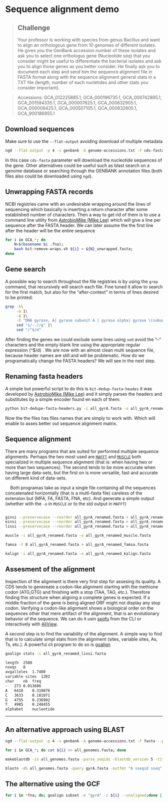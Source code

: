 # Sequence alignment demo

> ## Challenge {.unnumbered}
Your professor is working with species from genus  Bacillus and want to align an orthologous gene from 10 genomes of different isolates. He gives you the GenBank accession number of these isolates and ask you to select one orthologus gene (Nucleotide seq) that you consider might be useful to differentiate the bacterial isolates and ask you to align those genes as you better consider. He finally ask you to document each step and send him the sequence alignment file in FASTA format along with the sequence alignment general stats in a TXT file (length, number of each nucletides and other stats you consider important).

 > Accessions: GCA_012225885.1, GCA_000196735.1, GCA_000742895.1, GCA_001584335.1, GCA_000007825.1, GCA_000832905.1, GCA_000008425.1, GCA_000507105.1, GCA_000832605.1, GCA_900186955.1


## Download sequences {.unnumbered}

Make sure to use the `--flat-output`  avoiding download of multiple metadata

```bash
ngd --flat-output -p 4 -s genbank -A genome-accessions.txt -F cds-fasta bacteria
```

In this case `cds-fasta` parameter will download the nucleotide sequences of the gene. Other alternatives could be useful such as blast search on a genome database or searching through the GENBANK annotation files (both files also could be downloaded using `ngd`).

## Unwrapping FASTA records {.unnumbered}

NCBI registries came with an undesirable wrapping around the lines of sequencing which basically is inserting a return character after some established number of characters. Then a way to get rid of them is to use a command line utility from [AstrobioMike (Mike Lee)](https://github.com/AstrobioMike) which will give a line per sequence after the FASTA header. We can later assume the the first line after the header will be the entire sequence

```bash
for i in GCA_*; do 
    N=$(basename $i .fna); 
    bash bit-remove-wraps.sh ${i} > ${N}_unwrapped.fasta; 
done
```

## Gene search {.unnumbered}

A possible way to search throughout the file registries is by using the `grep` command, that recursively will search each file. Fine tuned it allow to search for the first  match, but also for the "after-context" in terms of lines desired to be printed:

```bash
grep -h\
     -m 1\
     -A 1\
     -E "DNA gyrase, A| gyrase subunit A | gyrase alpha| gyrase \(subunit A\)| gyrA"  *.fasta |\
     sed "s/--//g" |\
     sed "/^$/d"
```

After finding the genes we could exclude some lines using `sed` avoid the "--" characters and the empty blank line using the appropriate regular expression (^$/d) . We are now with an almost clean multi sequence file, because header names are still and will be problematic. How do we programatically change the FASTA headers? We will see in the next step.

## Renaming fasta headers {.unnumbered}

A simple but powerful script to do this is `bit-dedup-fasta-heades` it was developed by [AstrobioMike (Mike Lee)](https://github.com/AstrobioMike) and it simply parses the headers and substitutes by a simple encoder found en each of them:

```bash
python bit-dedupe-fasta-headers.py -i all_gyrA.fasta -o all_gyrA_renamed.fasta
```

Now the the files has files names that are simply to work with. Which will enable to asses better out sequence alignment matrix.

## Sequence alignment {.unnumbered}

There are many programs that are suited for performed multiple sequence alignments. Perhaps the two most used are [`MAFFT`](https://mafft.cbrc.jp/alignment/software/) and [`MUSCLE`](https://drive5.com/muscle5/) both specialized in multiple sequence alignment (that is: when having two or more than two sequences). The second tends to be more accurate when having large data-sets, but the first on is more versatile, fast and accurate on different kind of data-sets. 

    Both programas take as input a single file containing all the sequences concatenated horizontally (that is a multi-fasta file) careless of the extension but (MFA, FA, FASTA, FNA, etc). And generate a simple output (whether with the `-o` in `MUSCLE` or to the std output in `MAFFT`)
    
```bash

ginsi --preservecase --reorder all_gyrA_renamed.fasta > all_gyrA_renamed_ginsi.fasta # globally optimized
einsi --preservecase --reorder all_gyrA_renamed.fasta > all_gyrA_renamed_einsi.fasta # gene-focused optimized
linsi --preservecase --reorder all_gyrA_renamed.fasta > all_gyrA_renamed_linsi.fasta # locally optimized

muscle -i all_gyrA_renamed.fasta -o all_gyrA_renamed_muscle.fasta

famsa -t 8 all_gyrA_renamed.fasta > all_gyrA_renamed_famsa.fasta

kalign -i all_gyrA_renamed.fasta -o all_gyrA_renamed_kalign.fasta
```

## Assesment of the alignment {.unnumbered}

Inspection of the alignment is there very first step for assesing its quality. A CDS tends to genereate a codon-like alignment starting with the methione codon (ATG,GTG) and finishing with a stop (TAA, TAG, etc.). Therefore finding this structure when aligning a complete genes is expected. If a middle fraction of the gene is being aligned ORF might not display any stop codon. Verifying a codon-like alignment shows a biological order on the sequences other that mere artifact of the alignment, that is an evolutionary behavior of the sequence. We can do it usin [seqfu](https://telatin.github.io/seqfu2/) from the CLI or interactively with [AliView](https://github.com/AliView/AliView).

A second step is to find the variability of the alignment. A simple way to find that is to calculate simpl stats from the alignment (sites, variable sites, As, Ts, etc.). A powerful cli program to do so is [goalign](https://github.com/evolbioinfo/goalign) 

```bash
goalign stats -i all_gyrA_renamed_linsi.fasta
```
```bash
length	2508
nseqs	8
avgalleles	1.7400
variable sites	1202
char	nb	freq
-	273	0.013606
A	6418	0.319876
C	3633	0.181071
G	4755	0.236992
T	4985	0.248455
alphabet	nucleotide
```

---

## An alternative approach using BLAST {.unnumbered}

```bash
ngd --flat-output -p 4 -s genbank -A genome-accessions.txt -F fasta --parallel 8 bacteria

for i in GCA_*; do cat ${i} >> all_genomes.fasta; done

makeblastdb -in all_genomes.fasta -parse_seqids -blastdb_version 5 -title "demo" -dbtype nucl

blastn -db all_genomes.fasta -query gyrA.fasta -outfmt "6 sseqid sseq" -word_size 5 -evalue 1e-50 -num_threads 8 | sed -E "s/gb|emb/>/g" | sed -E "s/\t/\n/" > all_gyrA.fasta
```

## The alternative using the GCF {.unnumbered}


```bash
for i in *fna; do; goalign subset -e "gyrA" -i ${i} --unaligned;done | grep ">"
```